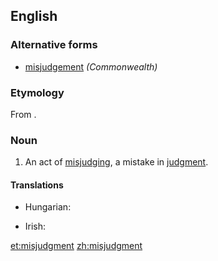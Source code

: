 ==English==

===Alternative forms===
* [[misjudgement]] ''(Commonwealth)''

===Etymology===
From {{prefix|mis|judgment}}.

===Noun===
{{en-noun}}

# An act of [[misjudge|misjudging]], a mistake in [[judgment]].

====Translations====
{{trans-top}}
* Hungarian: {{t|hu|balítélet}}
{{trans-mid}}
* Irish: {{t|ga|míbhreithiúnas|m}}
{{trans-bottom}}

[[et:misjudgment]]
[[zh:misjudgment]]